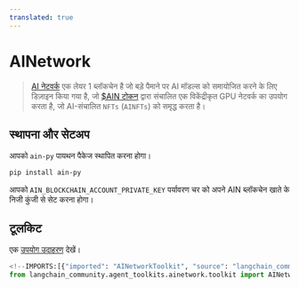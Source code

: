 ```yaml
---
translated: true
---
```


# AINetwork

>[AI नेटवर्क](https://www.ainetwork.ai/build-on-ain) एक लेयर 1 ब्लॉकचेन है जो बड़े पैमाने पर AI मॉडल्स को समायोजित करने के लिए डिज़ाइन किया गया है, जो [$AIN टोकन](https://www.ainetwork.ai/token) द्वारा संचालित एक विकेंद्रीकृत GPU नेटवर्क का उपयोग करता है, जो AI-संचालित `NFTs` (`AINFTs`) को समृद्ध करता है।

## स्थापना और सेटअप

आपको `ain-py` पायथन पैकेज स्थापित करना होगा।

```bash
pip install ain-py
```

आपको `AIN_BLOCKCHAIN_ACCOUNT_PRIVATE_KEY` पर्यावरण चर को अपने AIN ब्लॉकचेन खाते के निजी कुंजी से सेट करना होगा।

## टूलकिट

एक [उपयोग उदाहरण](/docs/integrations/toolkits/ainetwork) देखें।

```python
<!--IMPORTS:[{"imported": "AINetworkToolkit", "source": "langchain_community.agent_toolkits.ainetwork.toolkit", "docs": "https://api.python.langchain.com/en/latest/agent_toolkits/langchain_community.agent_toolkits.ainetwork.toolkit.AINetworkToolkit.html", "title": "AINetwork"}]-->
from langchain_community.agent_toolkits.ainetwork.toolkit import AINetworkToolkit
```

